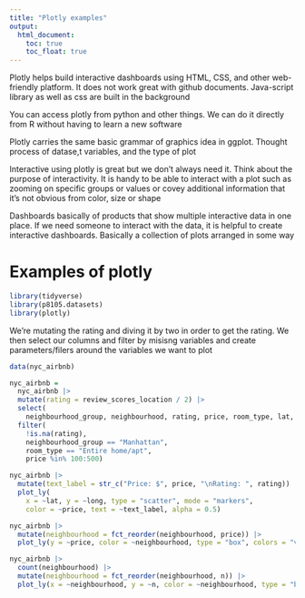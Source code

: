 ```yaml
---
title: "Plotly examples"
output: 
  html_document:
    toc: true
    toc_float: true
---
```


Plotly helps build interactive dashboards using HTML, CSS, and other web-friendly platform. It does not work great with github documents. Java-script library as well as css are built in the background

You can access plotly from python and other things. We can do it directly from R without having to learn a new software

Plotly carries the same basic grammar of graphics idea in ggplot. Thought process of datase,t variables, and the type of plot

Interactive using plotly is great but we don't always need it. Think about the purpose of interactivity. It is handy to be able to interact with a plot such as zooming on specific groups or values or covey additional information that it's not obvious from color, size or shape 

Dashboards basically of products that show multiple interactive data in one place. If we need someone to interact with the data, it is helpful to create interactive dashboards. Basically a collection of plots arranged in some way

# Examples of plotly

```r
library(tidyverse)
library(p8105.datasets)
library(plotly)
```

We're mutating the rating and diving it by two in order to get the rating. We then select our columns and filter by misisng variables and create parameters/filers around the variables we want to plot

```r
data(nyc_airbnb)

nyc_airbnb = 
  nyc_airbnb |> 
  mutate(rating = review_scores_location / 2) |>
  select(
    neighbourhood_group, neighbourhood, rating, price, room_type, lat, long) |>
  filter(
    !is.na(rating), 
    neighbourhood_group == "Manhattan",
    room_type == "Entire home/apt",
    price %in% 100:500)
```



```r
nyc_airbnb |>
  mutate(text_label = str_c("Price: $", price, "\nRating: ", rating)) |> 
  plot_ly(
    x = ~lat, y = ~long, type = "scatter", mode = "markers",
    color = ~price, text = ~text_label, alpha = 0.5)
```



```r
nyc_airbnb |> 
  mutate(neighbourhood = fct_reorder(neighbourhood, price)) |> 
  plot_ly(y = ~price, color = ~neighbourhood, type = "box", colors = "viridis")
```



```r
nyc_airbnb |> 
  count(neighbourhood) |> 
  mutate(neighbourhood = fct_reorder(neighbourhood, n)) |> 
  plot_ly(x = ~neighbourhood, y = ~n, color = ~neighbourhood, type = "bar", colors = "viridis")
```

